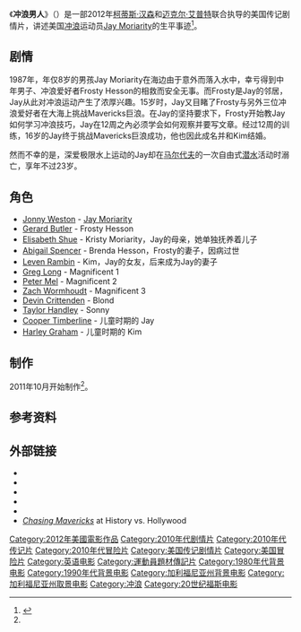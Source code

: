 {{noteTA
|T=zh-hk:衝浪傳奇;zh-cn:冲浪男人;zh-tw:衝破極限;
|G1=Movie
|G2=Show
|1=zh-hk:衝浪傳奇;zh-cn:冲浪男人;zh-tw:衝破極限;
}}
{{Infobox film
| name           = 衝浪傳奇
| original_name  = Chasing Mavericks
| image          = Chasing Mavericks Poster.jpg
| image_size     = 
| alt            = 
| caption        = 电影海报
| director       = [[Curtis_Hanson|Curtis Hanson]]<br />[[Michael_Apted|Michael Apted]]
| producer       = Curtis Hanson<br />[[Mark_Johnson_(producer)|Mark Johnson]]<br />Brandon Hooper<br />Jim Meenaghan
| screenplay     = [[Kario_Salem|Kario Salem]]
| story          = Jim Meenaghan<br />Brandon Hooper
| starring       = [[Gerard_Butler|Gerard Butler]]<br />[[Jonny_Weston|Jonny Weston]]<br />[[Elisabeth_Shue|Elisabeth Shue]]<br />[[Abigail_Spencer|Abigail Spencer]]
| music          = Chad Fischer
| cinematography = [[Bill_Pope|Bill Pope]]
| editing        = [[John_Gilbert_(film_editor)|John Gilbert]]
| studio         = [[Walden_Media|Walden Media]]
| distributor    = [[20th_Century_Fox|20th Century Fox]]
| released       = {{Film date|2012|10|26|ref1=<ref>{{cite web|title=Chasing Mavericks|url=http://www.comingsoon.net/films.php?id=64683|work=ComingSoon.net|accessdate=June 3, 2012|archive-date=2014-05-05|archive-url=https://web.archive.org/web/20140505034632/http://www.comingsoon.net/films.php?id=64683|dead-url=no}}</ref>}}
| runtime        = 116 分钟<!--Theatrical runtime: 116:19--><ref>{{cite web|title=''CHASING MAVERICKS'' (PG)|url=http://www.bbfc.co.uk/releases/chasing-mavericks-2013-0|work=[[British_Board_of_Film_Classification|British Board of Film Classification]]|date=2013-06-07|accessdate=2013-06-12|archive-date=2014-10-28|archive-url=https://web.archive.org/web/20141028174055/http://www.bbfc.co.uk/releases/chasing-mavericks-2013-0|dead-url=no}}</ref>
| country        = 美国
| language       = 英语
| budget         = $2000万<ref>{{cite news |last=Kaufman |first=Amy |url=http://www.latimes.com/entertainment/envelope/cotown/la-et-ct-box-office-cloud-atlas-mavericks-silent-hill-20121025,0,5144803.story |title='Silent Hill' sequel likely to lead lackluster weekend at box office |publisher=latimes.com |date=2012-10-25 |accessdate=2013-03-18 |archive-date=2013-03-01 |archive-url=https://web.archive.org/web/20130301050929/http://www.latimes.com/entertainment/envelope/cotown/la-et-ct-box-office-cloud-atlas-mavericks-silent-hill-20121025,0,5144803.story |dead-url=no }}</ref>
| gross          = $830万<ref>{{cite web |url= http://www.boxoffice.com/statistics/movies/of-men-and-mavericks-2012 |title= Chasing Mavericks |work= Boxoffice.com |accessdate= March 1, 2014 |deadurl= yes |archiveurl= https://web.archive.org/web/20130916104340/http://www.boxoffice.com/statistics/movies/of-men-and-mavericks-2012 |archivedate= 2013年9月16日 }}</ref>
| cn_name        = 冲浪男人
| hk_name        = 衝浪傳奇
| tw_name        = 衝破極限
}}
《'''冲浪男人'''》（{{lang-en|''Chasing Mavericks''}}）是一部2012年[[柯蒂斯·汉森|柯蒂斯·汉森]]和[[迈克尔·艾普特|迈克尔·艾普特]]联合执导的美国传记剧情片，讲述美国[[冲浪|冲浪]]运动员[[Jay_Moriarity|Jay Moriarity]]的生平事迹<ref name="HollyRep">{{cite news|title=Fox 2000 Boards Walden Media's Gerard Butler Surfing Pic 'Of Men and Mavericks' (Exclusive)|url=http://www.hollywoodreporter.com/news/gerard-butler-curtis-hanson-elizabeth-shue-abigail-spencer-243229|accessdate=December 20, 2011|newspaper=Hollywood Reporter|date=October 3, 2011|first=Pamela|last=McClintock|archive-date=2015-01-21|archive-url=https://web.archive.org/web/20150121144203/http://www.hollywoodreporter.com/news/gerard-butler-curtis-hanson-elizabeth-shue-abigail-spencer-243229|dead-url=no}}</ref>。

==剧情==
1987年，年仅8岁的男孩Jay Moriarity在海边由于意外而落入水中，幸亏得到中年男子、冲浪爱好者Frosty Hesson的相救而安全无事。而Frosty是Jay的邻居，Jay从此对冲浪运动产生了浓厚兴趣。15岁时，Jay又目睹了Frosty与另外三位冲浪爱好者在大海上挑战Mavericks巨浪。在Jay的坚持要求下，Frosty开始教Jay如何学习冲浪技巧，Jay在12周之內必须学会如何观察并要写文章。经过12周的训练，16岁的Jay终于挑战Mavericks巨浪成功，他也因此成名并和Kim结婚。

然而不幸的是，深爱极限水上运动的Jay却在[[马尔代夫|马尔代夫]]的一次自由式[[潜水|潜水]]活动时溺亡，享年不过23岁。

==角色==
* [[Jonny_Weston|Jonny Weston]] - [[Jay_Moriarity|Jay Moriarity]]
* [[Gerard_Butler|Gerard Butler]] - Frosty Hesson
* [[Elisabeth_Shue|Elisabeth Shue]] - Kristy Moriarity，Jay的母亲，她单独抚养着儿子
* [[Abigail_Spencer|Abigail Spencer]] - Brenda Hesson，Frosty的妻子，因病过世
* [[Leven_Rambin|Leven Rambin]] - Kim，Jay的女友，后来成为Jay的妻子
* [[Greg_Long|Greg Long]] - Magnificent 1
* [[Peter_Mel|Peter Mel]] - Magnificent 2
* [[Zach_Wormhoudt|Zach Wormhoudt]] - Magnificent 3
* [[Devin_Crittenden|Devin Crittenden]] - Blond
* [[Taylor_Handley|Taylor Handley]] - Sonny
* [[Cooper_Timberline|Cooper Timberline]] - 儿童时期的 Jay
* [[Harley_Graham|Harley Graham]] - 儿童时期的 Kim

==制作==
2011年10月开始制作<ref name="HollyRep"/>。

==参考资料==
{{Reflist}}

==外部链接==
* {{Official website|http://www.livelikejay.com}}
* {{IMDb title|1629757|Chasing Mavericks}}
* {{mojo title|ofmenandmavericks|Chasing Mavericks}}
* {{rotten-tomatoes|chasing_mavericks|Chasing Mavericks}}
* {{metacritic film|chasing-mavericks|Chasing Mavericks}}
* [http://www.historyvshollywood.com/reelfaces/chasing-mavericks.php ''Chasing Mavericks'']{{Wayback|url=http://www.historyvshollywood.com/reelfaces/chasing-mavericks.php |date=20141028183129 }} at History vs. Hollywood

{{DEFAULTSORT:Chasing Mavericks}}
[[Category:2012年美國電影作品|Category:2012年美國電影作品]]
[[Category:2010年代剧情片|Category:2010年代剧情片]]
[[Category:2010年代传记片|Category:2010年代传记片]]
[[Category:2010年代冒险片|Category:2010年代冒险片]]
[[Category:美国传记剧情片|Category:美国传记剧情片]]
[[Category:美国冒险片|Category:美国冒险片]]
[[Category:英语电影|Category:英语电影]]
[[Category:運動員題材傳記片|Category:運動員題材傳記片]]
[[Category:1980年代背景电影|Category:1980年代背景电影]]
[[Category:1990年代背景电影|Category:1990年代背景电影]]
[[Category:加利福尼亚州背景电影|Category:加利福尼亚州背景电影]]
[[Category:加利福尼亚州取景电影|Category:加利福尼亚州取景电影]]
[[Category:冲浪|Category:冲浪]]
[[Category:20世纪福斯电影|Category:20世纪福斯电影]]